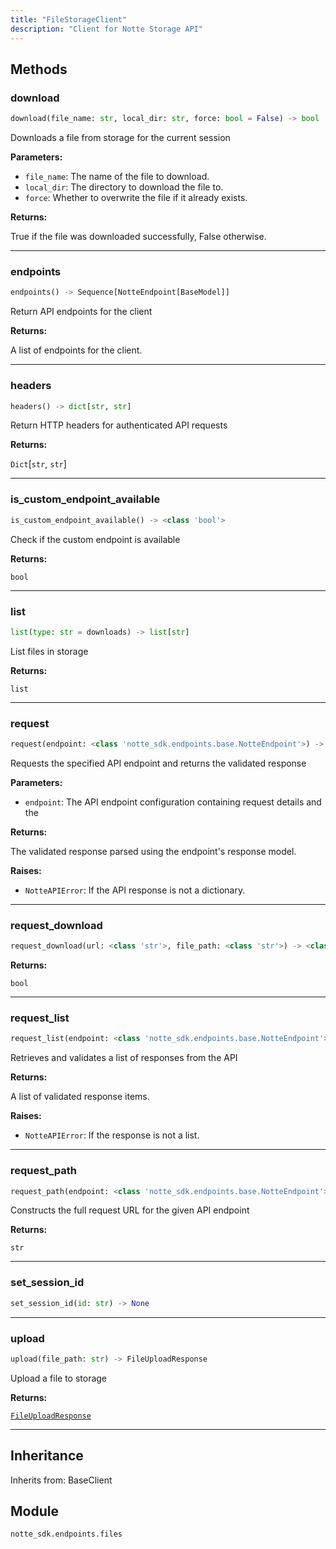 ```yaml
---
title: "FileStorageClient"
description: "Client for Notte Storage API"
---
```




## Methods

### download

```python
download(file_name: str, local_dir: str, force: bool = False) -> bool
```

Downloads a file from storage for the current session

**Parameters:**

- `file_name`: The name of the file to download.
- `local_dir`: The directory to download the file to.
- `force`: Whether to overwrite the file if it already exists.

**Returns:**

True if the file was downloaded successfully, False otherwise.

---

### endpoints

```python
endpoints() -> Sequence[NotteEndpoint[BaseModel]]
```

Return API endpoints for the client

**Returns:**

A list of endpoints for the client.

---

### headers

```python
headers() -> dict[str, str]
```

Return HTTP headers for authenticated API requests

**Returns:**

`Dict`[`str`, `str`]

---

### is_custom_endpoint_available

```python
is_custom_endpoint_available() -> <class 'bool'>
```

Check if the custom endpoint is available

**Returns:**

`bool`

---

### list

```python
list(type: str = downloads) -> list[str]
```

List files in storage

**Returns:**

`list`

---

### request

```python
request(endpoint: <class 'notte_sdk.endpoints.base.NotteEndpoint'>) -> +TResponse
```

Requests the specified API endpoint and returns the validated response

**Parameters:**

- `endpoint`: The API endpoint configuration containing request details and the

**Returns:**

The validated response parsed using the endpoint's response model.

**Raises:**

- `NotteAPIError`: If the API response is not a dictionary.

---

### request_download

```python
request_download(url: <class 'str'>, file_path: <class 'str'>) -> <class 'bool'>
```

**Returns:**

`bool`

---

### request_list

```python
request_list(endpoint: <class 'notte_sdk.endpoints.base.NotteEndpoint'>) -> collections.abc.Sequence[+TResponse]
```

Retrieves and validates a list of responses from the API

**Returns:**

A list of validated response items.

**Raises:**

- `NotteAPIError`: If the response is not a list.

---

### request_path

```python
request_path(endpoint: <class 'notte_sdk.endpoints.base.NotteEndpoint'>) -> <class 'str'>
```

Constructs the full request URL for the given API endpoint

**Returns:**

`str`

---

### set_session_id

```python
set_session_id(id: str) -> None
```

---

### upload

```python
upload(file_path: str) -> FileUploadResponse
```

Upload a file to storage

**Returns:**

[`FileUploadResponse`](../misc/fileuploadresponse)

---


## Inheritance

Inherits from: BaseClient


## Module

`notte_sdk.endpoints.files`
